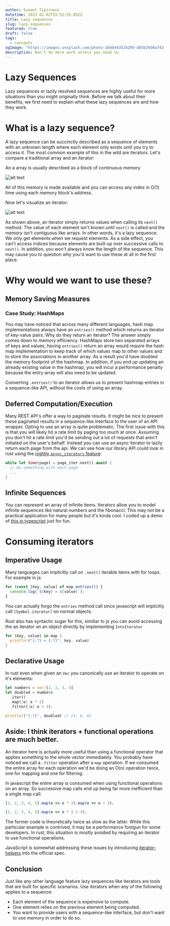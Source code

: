 ```yaml
---
author: Suneet Tipirneni
datetime: 2023-02-02T15:52:55.052Z
title: Lazy sequences
slug: lazy-sequences
featured: true
draft: false
tags:
  - concepts
ogImage: "https://images.unsplash.com/photo-1648443524209-d65b2930a743?ixlib=rb-4.0.3&ixid=MnwxMjA3fDB8MHxwaG90by1wYWdlfHx8fGVufDB8fHx8&auto=format&fit=crop&w=2070&q=80"
description: Don't do more work unless you need to.
---
```


# Lazy Sequences

Lazy sequences or lazily resolved sequences are highly useful for more situations than you might originally think. Before we talk about their benefits, we first
need to explain what these lazy sequences are and how they work.

# What is a lazy sequence?

A lazy sequence can be succinctly described as a sequence of elements with an unknown length where each element only exists until you try to access it. The most
common example of this in the wild are iterators. Let's compare a traditional array and an iterator:

An a array is usually described as a block of continuous memory

![alt text](/assets/array-diagram.png "Title")

All of this memory is made available and you can access any index in O(1) time
using each memory block's address.

Now let's visualize an iterator:

![alt text](/assets/iterator-diagram.png "Title")

As shown above, an iterator simply returns values when calling its `next()` method. The value of each element isn't known until `next()` is called
and the memory isn't contiguous like arrays. In other words, it's a lazy sequence. We only get elements when we request elements. As a side effect, you can't access
indices because elements are built up over successive calls to `next()`. In addition, you won't always know the length of the sequence. This may cause you to question why
you'd want to use these at all in the first place.

# Why would we want to use these?

## Memory Saving Measures

### Case Study: HashMaps

You may have noticed that across many different languages, hash map implementations always have an `entries()` method which returns an iterator of key-value pairs. Why
do they return an iterator? The answer simply comes down to memory efficiency. HashMaps store two separated arrays of keys and values, having `entries()` return an
array would require the hash map implementation to keep track of which values map to other values and to store the associations in another array. As a result you'd have doubled the memory footprint of the hashmap. In addition, if you end up updating an already existing value in the hashmap, you will incur a performance penalty because the
entry array will also need to be updated.

Converting `.entries()` to an iterator allows us to present hashmap entries in a sequence-like API, without the costs of using an array.

## Deferred Computation/Execution

Many REST API's offer a way to paginate results. It might be nice to present these paginated results in a sequence-like interface to the user of an API wrapper. Opting to use
an array is quite problematic. The first issue with this is that you will likely hit a rate limit by paging too much at once. Assuming you don't hit a rate limit you'd be sending out a lot of requests that aren't initiated on the user's behalf. Instead you can use an async iterator to lazily return each page from the api. We can see how our library API could look in rust using the [nightly `async_iterators` feature](https://doc.rust-lang.org/stable/std/async_iter/trait.AsyncIterator.html):

```rust
while let Some(page) = page_iter.next().await {
  // Do something with each page
  ...
}
```

## Infinite Sequences

You can represent an array of infinite items. Iterators allow you to model infinite sequences like natural numbers and the fibonacci. This may not be a practical application
for many people but it's kinda cool. I coded up a demo of [this in typescript](https://gist.github.com/suneettipirneni/1243e6beaae7d94c9935191fe81e9651) just for fun.

# Consuming iterators

## Imperative Usage

Many languages can implicitly call on `.next()` iterable items with for loops. For example in js:

```js
for (const [key, value] of map.entries()) {
  console.log(`${key} = ${value}`);
}
```

You can actually forgo the `entries` method call since javascript will implicitly call `[Symbol.iterator]` on normal objects.

Rust also has syntactic sugar for this, similiar to js you can avoid accessing the an iterator on an object directly by implementing `IntoIterator`

```rust
for (key, value) in map {
  println!("{:?} = {:?}", key, value)
}
```

## Declarative Usage

In rust even when given an `Vec` you canonically use an iterator to operate on it's elements:

```rust
let numbers = vec![1, 2, 3, 4]
let doubled = numbers
  .iter()
  .map(|e| e * 2)
  .filter(|e| e < 3);

println!("{:?}", doubled) // [4, 6, 8]
```

## Aside: I think iterators + functional operations are much better.

An iterator here is actually more useful than using a functional operator that applies something to the whole vector immediately. You probably have noticed we
call a `.filter` operation after a `map` operation. If we consumed the entire array for each operation we'd be doing an O(n) operation twice, one for mapping and
one for filtering.

In javascript the entire array is consumed when using functional operations on an array. So successive map calls end up being far more inefficient than a single map call:

```js
[1, 2, 3, 4, 5].map(e => e * 2).map(e => e + 3);

[1, 2, 3, 4, 5].map(e => e * 2 + 3);
```

The former code is theoretically twice as slow as the latter. While this particular example is contrived, it may be a performance footgun for some developers. In rust, this situation is mostly avoided by requiring an iterator to use functional operations.

JavaScript is somewhat addressing these issues by introducing [iterator-helpers](https://github.com/tc39/proposal-iterator-helpers) into the official spec.

## Conclusion

Just like any other language feature lazy sequences like iterators are tools that are built for specific scenarios. Use iterators when any of the following applies to a sequence:

- Each element of the sequence is expensive to compute.
- One element relies on the previous element being computed.
- You want to provide users with a sequence-like interface, but don't want to use memory in order to do so.
